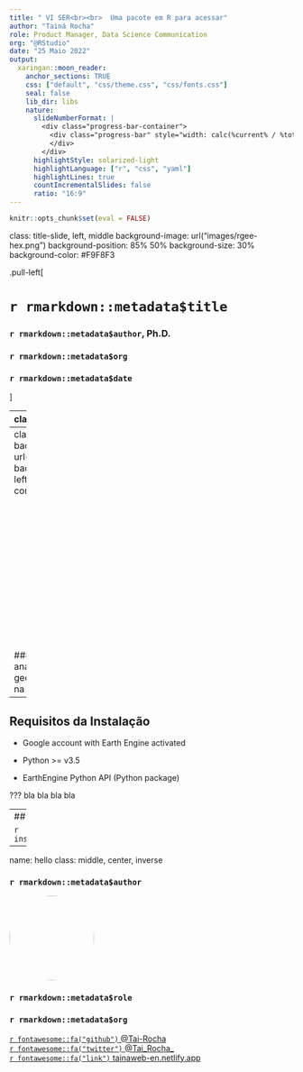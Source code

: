 ```yaml
---
title: " VI SER<br><br>  Uma pacote em R para acessar" 
author: "Tainá Rocha"
role: Product Manager, Data Science Communication
org: "@RStudio"
date: "25 Maio 2022"
output:
  xaringan::moon_reader:
    anchor_sections: TRUE
    css: ["default", "css/theme.css", "css/fonts.css"]
    seal: false 
    lib_dir: libs
    nature:
      slideNumberFormat: |
        <div class="progress-bar-container">
          <div class="progress-bar" style="width: calc(%current% / %total% * 100%);">
          </div>
        </div>
      highlightStyle: solarized-light
      highlightLanguage: ["r", "css", "yaml"]
      highlightLines: true
      countIncrementalSlides: false
      ratio: "16:9"
---
```


```r
knitr::opts_chunk$set(eval = FALSE)
```

class: title-slide, left, middle
background-image: url("images/rgee-hex.png")
background-position: 85% 50%
background-size: 30%
background-color: #F9F8F3

.pull-left[

# `r rmarkdown::metadata$title`

### `r rmarkdown::metadata$author`, Ph.D.

### `r rmarkdown::metadata$org`

### `r rmarkdown::metadata$date`
]


---
class: middle, center

# Roteiro

.columns[

.left-col[
### O que é o Google Earth Engine

<img style="border-radius: 50%;" src="https://img2.gratispng.com/20190319/fwp/kisspng-question-mark-information-image-portable-network-g-online-classess-online-classes-wsu-5c90886ee672e3.3688816615529759829439.jpg" width="150px"/>

[`r fontawesome::fa("github")` @apreshill](https://github.com/apreshill)    
[`r fontawesome::fa("twitter")` @apreshill](https://twitter.com/apreshill)   
[`r fontawesome::fa("link")` alison.rbind.io](https://alison.rbind.io)
]

.middle-col[
### Requisitos de Instalção <br> e Funções Básicas  

<img style="border-radius: 50%;" src="https://user-images.githubusercontent.com/16768318/71569603-3341d680-2ac8-11ea-8787-4dd1fbba326f.png" width="150px"/>

[`r fontawesome::fa("github")` @cderv](https://github.com/cderv)    
[`r fontawesome::fa("twitter")` @chrisderv](https://twitter.com/chrisderv)   
]


.right-col[
### Um estudo de caso

<img style="border-radius: 50%; object-fit: cover;" src="https://pbs.twimg.com/media/EgqKANjVkAEVDtb.jpg" width="150px" height="150px"/>

[`r fontawesome::fa("github")` @yihui](https://github.com/yihui)    
[`r fontawesome::fa("twitter")` @xieyihui](https://twitter.com/xieyihui)   
[`r fontawesome::fa("link")` yihui.org](https://yihui.org/)
]
]

---
class: middle
background-image: url(images/hexes.png)
background-position: left
background-size: contain


<br><br> 
<br><br>
<br><br>
<br><br>
<br><br>
<br><br>
<br>

### Plataforma de análise de dados geoespaciais baseada na nuvem

---
## Requisitos da Instalação

- Google account with Earth Engine activated

- Python >= v3.5

- EarthEngine Python API (Python package)

???
  bla bla bla bla 


---
##  Instalação

```r
install.packages("rgee")
```


---
name: hello
class: middle, center, inverse


### `r rmarkdown::metadata$author`

<img style="border-radius: 50%;" src="https://avatars.githubusercontent.com/u/11633554?v=4" width="150px"/>

### `r rmarkdown::metadata$role`

### `r rmarkdown::metadata$org`

[`r fontawesome::fa("github")` @Tai-Rocha](https://github.com/Tai-Rocha)    
[`r fontawesome::fa("twitter")` @Tai_Rocha_](https://twitter.com/Tai_Rocha_)   
[`r fontawesome::fa("link")` tainaweb-en.netlify.app](https://tainaweb-en.netlify.app/)

